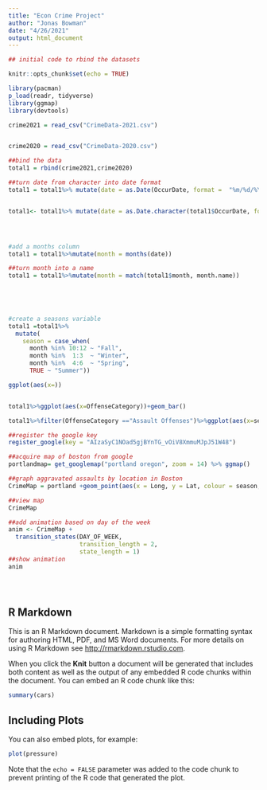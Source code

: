 ```yaml
---
title: "Econ Crime Project"
author: "Jonas Bowman"
date: "4/26/2021"
output: html_document
---
```


```r

## initial code to rbind the datasets

knitr::opts_chunk$set(echo = TRUE)

library(pacman)
p_load(readr, tidyverse)
library(ggmap)
library(devtools)

crime2021 = read_csv("CrimeData-2021.csv")


crime2020 = read_csv("CrimeData-2020.csv")

##bind the data
total1 = rbind(crime2021,crime2020)

##turn date from character into date format
total1 = total1%>% mutate(date = as.Date(OccurDate, format =  "%m/%d/%Y"))


total1<- total1%>% mutate(date = as.Date.character(total1$OccurDate, format = "%m/%d/%Y")) 




#add a months column
total1 = total1%>%mutate(month = months(date))

##turn month into a name
total1 = total1%>%mutate(month = match(total1$month, month.name))



                         
                         
#create a seasons variable
total1 =total1%>%
  mutate(
    season = case_when(
      month %in% 10:12 ~ "Fall",
      month %in%  1:3  ~ "Winter",
      month %in%  4:6  ~ "Spring",
      TRUE ~ "Summer"))

ggplot(aes(x=))


total1%>%ggplot(aes(x=OffenseCategory))+geom_bar()

total1%>%filter(OffenseCategory =="Assault Offenses")%>%ggplot(aes(x=season))+geom_bar()

##register the google key
register_google(key = "AIzaSyC1NOad5gjBYnTG_vOiV8XmmuMJpJ51W48")

##acquire map of boston from google
portlandmap= get_googlemap("portland oregon", zoom = 14) %>% ggmap()

##graph aggravated assaults by location in Boston
CrimeMap = portland +geom_point(aes(x = Long, y = Lat, colour = season, size= HOUR), data=assault_data)+ggtitle("Aggravated Assault Locations in Boston, Massachusetts ")+xlab("Longitude")+ylab("Latitude")+labs(colour= "Day")+theme_void(base_size = 14)

##view map
CrimeMap

##add animation based on day of the week 
anim <- CrimeMap + 
  transition_states(DAY_OF_WEEK,
                    transition_length = 2,
                    state_length = 1)
##show animation 
anim





```





## R Markdown

This is an R Markdown document. Markdown is a simple formatting syntax for authoring HTML, PDF, and MS Word documents. For more details on using R Markdown see <http://rmarkdown.rstudio.com>.

When you click the **Knit** button a document will be generated that includes both content as well as the output of any embedded R code chunks within the document. You can embed an R code chunk like this:

```r
summary(cars)
```

## Including Plots

You can also embed plots, for example:

```r
plot(pressure)
```

Note that the `echo = FALSE` parameter was added to the code chunk to prevent printing of the R code that generated the plot.
